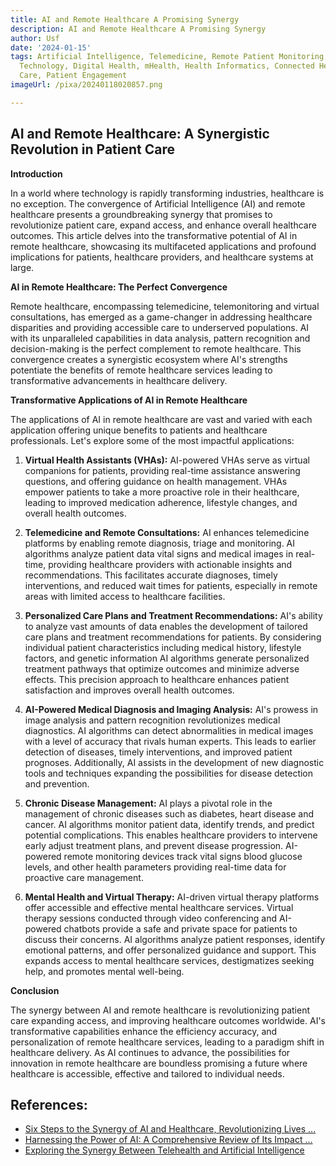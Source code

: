 ```yaml
---
title: AI and Remote Healthcare A Promising Synergy
description: AI and Remote Healthcare A Promising Synergy
author: Usf
date: '2024-01-15'
tags: Artificial Intelligence, Telemedicine, Remote Patient Monitoring, Healthcare
  Technology, Digital Health, mHealth, Health Informatics, Connected Health, Virtual
  Care, Patient Engagement
imageUrl: /pixa/20240118020857.png

---
```

## AI and Remote Healthcare: A Synergistic  Revolution in Patient Care

**Introduction**

In a world where technology is rapidly transforming industries, healthcare is  no exception. The  convergence of Artificial  Intelligence (AI)  and remote healthcare presents  a groundbreaking synergy  that  promises to revolutionize patient care, expand access, and enhance overall healthcare outcomes. This article  delves into the transformative potential of AI in remote healthcare, showcasing its multifaceted applications and profound implications for patients, healthcare providers, and healthcare  systems at large.

**AI in Remote Healthcare: The Perfect Convergence**

Remote healthcare, encompassing telemedicine,  telemonitoring and virtual consultations, has emerged as a game-changer in addressing healthcare disparities and providing accessible care  to  underserved populations. AI  with its unparalleled capabilities in data analysis, pattern recognition and decision-making is the perfect complement  to remote healthcare. This convergence creates a synergistic ecosystem where AI's strengths potentiate the benefits of remote healthcare services leading to transformative advancements in healthcare delivery.

**Transformative Applications of AI in Remote Healthcare**

The applications of AI in remote healthcare are vast and varied with each application offering unique benefits to  patients and healthcare professionals. Let's explore some of the most impactful applications:

1. **Virtual Health Assistants (VHAs):** AI-powered  VHAs serve as  virtual companions for  patients, providing real-time assistance answering questions,  and offering guidance on health  management. VHAs empower patients to take a  more proactive role in their healthcare, leading to improved medication adherence, lifestyle changes, and overall health outcomes.

2. **Telemedicine and Remote Consultations:**  AI enhances telemedicine platforms by enabling remote diagnosis, triage and  monitoring. AI algorithms analyze patient data vital signs and medical images in real-time, providing healthcare providers with actionable insights and  recommendations.  This facilitates accurate diagnoses, timely interventions, and reduced wait  times for patients, especially in remote areas  with limited access to healthcare facilities.

3. **Personalized Care Plans and Treatment Recommendations:** AI's ability to analyze vast amounts of data enables the development of tailored care  plans and treatment  recommendations for patients. By considering individual patient characteristics including medical history, lifestyle factors,  and genetic information AI algorithms  generate personalized treatment pathways that optimize outcomes  and minimize adverse effects. This precision approach to healthcare enhances patient satisfaction and improves overall health outcomes.

4. **AI-Powered Medical Diagnosis and Imaging Analysis:** AI's prowess in image analysis and pattern recognition revolutionizes medical diagnostics. AI algorithms can detect abnormalities in medical images with a level of accuracy that rivals human experts. This leads to earlier detection of diseases, timely interventions, and improved patient  prognoses.  Additionally, AI assists in the development of new diagnostic tools and techniques expanding the possibilities  for disease detection and prevention.

5. **Chronic Disease Management:** AI plays a pivotal role  in the management of chronic diseases such as diabetes, heart disease and cancer. AI algorithms monitor  patient data,  identify trends, and  predict  potential complications. This enables healthcare providers to intervene early adjust treatment plans,  and prevent disease progression. AI-powered remote monitoring devices track vital  signs blood  glucose levels,  and other health parameters providing real-time data for proactive  care  management.

6. **Mental Health and  Virtual Therapy:** AI-driven virtual therapy platforms offer accessible and effective mental healthcare services.  Virtual therapy sessions conducted through  video conferencing  and  AI-powered chatbots provide a safe and private space for patients  to discuss their concerns. AI algorithms analyze patient responses,  identify emotional patterns, and offer personalized guidance and support. This expands  access to mental healthcare services, destigmatizes seeking help,  and promotes mental well-being.

**Conclusion**

The synergy between AI and remote healthcare is revolutionizing patient  care expanding access, and improving healthcare outcomes worldwide. AI's transformative capabilities enhance the efficiency accuracy, and personalization of remote healthcare services, leading to a paradigm shift in healthcare delivery. As AI continues to  advance, the possibilities for innovation in remote healthcare are boundless promising a future  where healthcare is  accessible, effective  and tailored to individual needs.

## References:
- [Six Steps to the Synergy of AI and Healthcare, Revolutionizing Lives ...](https://www.linkedin.com/pulse/six-steps-synergy-ai-healthcare-revolutionizing-lives-nabil-eid-rb5ff?trk=portfolio_article-card_title)
- [Harnessing the Power of AI: A Comprehensive Review of Its Impact ...](https://www.ncbi.nlm.nih.gov/pmc/articles/PMC10744168/)
- [Exploring the Synergy Between Telehealth and Artificial Intelligence](https://distilinfo.com/hospitalit/2023/12/13/exploring-the-synergy-between-telehealth-and-artificial-intelligence/)
